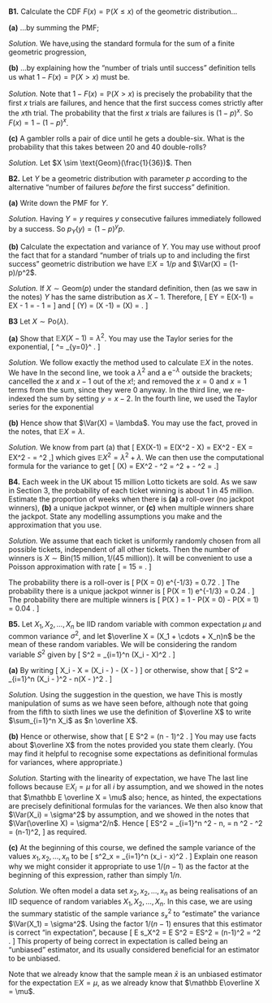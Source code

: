 ::::: {.myq}
**B1.** Calculate the CDF $F(x) = \mathbb P(X \leq x)$ of the geometric distribution...

:::: {.subq}
**(a)** ...by summing the PMF;

::: {.myanswers data-latex=""}
*Solution.*
We have,using the standard formula for the sum of a finite geometric progression, 
\begin{align*}
F(x) &= \sum_{y = 1}^x p(y) \\
&= \sum_{y = 1}^x (1-p)^{y-1} p \\
&= \frac{p\big(1 - (1-p)^x\big)}{1 - (1-p)} \\
&= \frac{p\big(1 - (1-p)^x\big)}{p} \\
&= 1 - (1 - p)^x .
\end{align*}
:::
::::

:::: {.subq}
**(b)** ...by explaining how the "number of trials until success" definition tells us what $1 - F(x) = \mathbb P(X > x)$ must be.

::: {.myanswers data-latex=""}
*Solution.*
Note that $1 - F(x) = \mathbb P(X > x)$ is precisely the probability that the first $x$ trials are failures, and hence that the first success comes strictly after the $x$th trial. The probability that the first $x$ trials are failures is $(1-p)^x$. So $F(x) = 1 - (1-p)^x$.
:::
::::

:::: {.subq}
**(c)** A gambler rolls a pair of dice until he gets a double-six. What is the probability that this takes between 20 and 40 double-rolls?

::: {.myanswers data-latex=""}
*Solution.*
Let $X \sim \text{Geom}(\frac{1}{36})$. Then
\begin{align*}
\mathbb P(20 \leq X \leq 40) &= \mathbb P(X \leq 40) - \mathbb P(X \leq 19) \\
  &= F(40) - F(19) \\
  &= \bigg(1 - \big(1 - \tfrac{1}{36})^{40}\bigg) - \bigg(1 - \big(1 - \tfrac{1}{36})^{19}\bigg) \\
  &= 0.676 - 0.414 \\
  &= 0.261.
\end{align*}
:::
::::
:::::

::::: {.myq}
**B2.** Let $Y$ be a geometric distribution with parameter $p$ according to the alternative "number of failures *before* the first success" definition.

:::: {.subq}
**(a)** Write down the PMF for $Y$.

::: {.myanswers data-latex=""}
*Solution.* Having $Y = y$ requires $y$ consecutive failures immediately followed by a success. So $p_Y(y) = (1-p)^y p$.
:::
::::

:::: {.subq}
**(b)** Calculate the expectation and variance of $Y$. You may use without proof the fact that for a standard "number of trials up to and including the first success" geometric distribution we have $\mathbb EX = 1/p$ and $\Var(X) = (1-p)/p^2$.

::: {.myanswers data-latex=""}
*Solution.* If $X \sim \text{Geom}(p)$ under the standard definition, then (as we saw in the notes) $Y$ has the same distribution as $X -1$. Therefore,
\[ \mathbb EY = \mathbb E(X-1) = \mathbb EX - 1 = \frac{1}{p} - 1 = \frac{1-p}{p} \]
and
\[ \Var(Y) = \Var(X -1) = \Var(X) = \frac{1-p}{p^2} .  \]
:::
::::
:::::

::::: {.myq}
**B3** Let $X \sim \text{Po}(\lambda)$.

:::: {.subq}
**(a)** Show that $\mathbb EX(X-1) = \lambda^2$. You may use the Taylor series for the exponential,
\[ \mathrm{e}^\lambda = \sum_{y=0}^\infty \frac{\lambda^y}{y!} . \]

::: {.myanswers data-latex=""}
*Solution.*
We follow exactly the method used to calculate $\mathbb EX$ in the notes. We have
\begin{align*}
\mathbb EX(X-1) &= \sum_{x=0}^\infty x(x-1)\, \mathrm e^{-\lambda} \frac{\lambda^x}{x!} \\
  &= \lambda^2 \mathrm e^{-\lambda} \sum_{x=2}^\infty \frac{\lambda^{x-2}}{(x - 2)!} \\
  &= \lambda^2 \mathrm e^{-\lambda}\sum_{y=0}^\infty  \frac{\lambda^y}{y!} \\
  &= \lambda^2 \mathrm e^{-\lambda} \, \mathrm e^{\lambda} \\
  &= \lambda^2  .
\end{align*}
In the second line, we took a $\lambda^2$ and a $\mathrm e^{-\lambda}$ outside the brackets; cancelled the $x$ and $x-1$ out of the $x!$; and removed the $x = 0$ and $x = 1$ terms from the sum, since they were 0 anyway. In the third line, we re-indexed the sum by setting $y = x - 2$. In the fourth line, we used the Taylor series for the exponential
:::
::::

:::: {.subq}
**(b)** Hence show that $\Var(X) = \lambda$. You may use the fact, proved in the notes, that $\mathbb EX = \lambda$.

::: {.myanswers data-latex=""}
*Solution.* 
We know from part (a) that 
\[ \mathbb EX(X-1) = \mathbb E(X^2 - X) = \mathbb EX^2 - \mathbb EX = \mathbb EX^2 - \lambda = \lambda^2 ,\]
which gives $\mathbb EX^2 = \lambda^2 + \lambda$. We can then use the computational formula for the variance to get
\[ \Var(X) = \mathbb EX^2 - \lambda^2 = \lambda^2 + \lambda - \lambda^2 = \lambda .\]
:::
::::
:::::

:::: {.myq}
**B4.** Each week in the UK about 15 million Lotto tickets are sold. As we saw in Section 3, the probability of each ticket winning is about 1 in 45 million. Estimate the proportion of weeks when there is **(a)** a roll-over (no jackpot winners), **(b)** a unique jackpot winner, or **(c)** when multiple winners share the jackpot. State any modelling assumptions you make and the approximation that you use.

::: {.myanswers data-latex=""}
*Solution.*
We assume that each ticket is uniformly randomly chosen from all possible tickets, independent of all other tickets. Then the number of winners is $X \sim \text{Bin}(15 \text{ million}, 1/(45 \text{ million}))$.
It will be convenient to use a Poisson approximation with rate
\[ \lambda = 15 \text{ million} \times \frac{1}{45 \text{ million}} = \tfrac13 .  \]

The probability there is a roll-over is 
\[ \mathbb P(X = 0) \approx \mathrm e^{-1/3} = 0.72 . \]
The probability there is a unique jackpot winner is
\[ \mathbb P(X = 1) \approx \tfrac13 \mathrm e^{-1/3} = 0.24 . \]
The probability there are multiple winners is
\[ \mathbb P(X \geq 2) = 1 - \mathbb P(X = 0) - \mathbb P(X = 1) = 0.04  . \]
:::
::::

::::: {.myq}
**B5.**  Let $X_1, X_2, \dots, X_n$ be IID random variable with common expectation $\mu$ and common variance $\sigma^2$, and let $\overline X = (X_1 + \cdots + X_n)n$ be the mean of these random variables. We will be considering the random variable $S^2$ given by
\[ S^2 = \sum_{i=1}^n (X_i - \overline X)^2 . \]

:::: {.subq}
**(a)** By writing 
\[ X_i - \overline X = (X_i - \mu) - (\overline X - \mu)  \]
or otherwise, show that
\[ S^2 = \sum_{i=1}^n (X_i - \mu)^2 - n(\overline X - \mu)^2 . \]

::: {.myanswers data-latex=""}
*Solution.*
Using the suggestion in the question, we have
\begin{align*}
S^2 &= \sum_{i=1}^n (X_i - \overline X)^2 \\
  &= \sum_{i=1}^n \big( (X_i - \mu) - (\overline X - \mu)  \big)^2 \\
  &= \sum_{i=1}^n \big( (X_i - \mu)^2 - 2(X_i - \mu)(\overline X - \mu) + (\overline X - \mu)^2\big) \\
  &= \sum_{i=1}^n (X_i - \mu)^2 - \sum_{i=1}^n 2(X_i - \mu)(\overline X - \mu) + \sum_{i=1}^n (\overline X - \mu)^2 \\
  &= \sum_{i=1}^n (X_i - \mu)^2 - 2\left(\sum_{i=1}^n X_i - \sum_{i=1}^n \mu\right)(\overline X - \mu)  + (\overline X - \mu)^2 \sum_{i=1}^n 1 \\
  &= \sum_{i=1}^n (X_i - \mu)^2 - 2(n\overline X - n\mu) (\overline X - \mu) + n (\overline X - \mu)^2 \\
  &= \sum_{i=1}^n (X_i - \mu)^2 - 2n(\overline X - \mu)^2 + n(\overline X - \mu)^2 \\
  &= \sum_{i=1}^n (X_i - \mu)^2 - n(\overline X - \mu)^2 .
\end{align*}
This is mostly manipulation of sums as we have seen before, although note that going from the fifth to sixth lines we use the definition of $\overline X$ to write $\sum_{i=1}^n X_i$ as $n \overline X$.
:::
::::

:::: {.subq}
**(b)** Hence or otherwise, show that
\[ \mathbb E S^2 = (n - 1)\sigma^2 . \]
You may use facts about $\overline X$ from the notes provided you state them clearly. (You may find it helpful to recognise some expectations as definitional formulas for variances, where appropriate.) <!--You might also find it useful to recall that if a random variable $Y$ has expectation $\mathbb EY = 0$, then $\mathbb EY^2 = \Var(Y)$.-->

::: {.myanswers data-latex=""}
*Solution.* Starting with the linearity of expectation, we have
\begin{align*}
\mathbb ES^2 &= \mathbb E \left( \sum_{i=1}^n (X_i - \mu)^2 - n(\overline X - \mu)^2  \right) \\
  &= \sum_{i=1}^n \mathbb E (X_i - \mu)^2 - n \mathbb E(\overline X - \mu)^2 \\
  &= \sum_{i=1}^n \Var(X_i) - n \Var(\overline X) .
\end{align*}
The last line follows because $\mathbb EX_i = \mu$ for all $i$ by assumption, and we showed in the notes that $\mathbb E \overline X = \mu$ also; hence, as hinted, the expectations are precisely definitional formulas for the variances. We then also know that $\Var(X_i) = \sigma^2$ by assumption, and we showed in the notes that $\Var(\overline X) = \sigma^2/n$. Hence
\[ \mathbb ES^2 = \sum_{i=1}^n \sigma^2 - n\, \frac{\sigma^2}{n} = n \sigma^2 - \sigma^2 = (n-1)\sigma^2, \]
as required.
:::
::::

:::: {.subq}
**(c)** At the beginning of this course, we defined the sample variance of the values $x_1, x_2, \dots, x_n$ to be
\[ s^2_x = \frac{1}{n-1} \sum_{i=1}^n (x_i - \bar x)^2 . \]
Explain one reason why we might consider it appropriate to use $1/(n-1)$ as the factor at the beginning of this expression, rather than simply $1/n$.

::: {.myanswers data-latex=""}
*Solution.* 
We often model a data set $x_2, x_2, \dots, x_n$ as being realisations of an IID sequence of random variables $X_1, X_2, \dots, X_n$. In this case, we are using the summary statistic of the sample variance $s_x^2$ to "estimate" the variance $\Var(X_1) = \sigma^2$. Using the factor $1/(n-1)$ ensures that this estimator is correct "in expectation", because
\[ \mathbb E s_X^2 = \mathbb E \frac{1}{n-1}S^2 = \frac{1}{n-1} \mathbb ES^2 = \frac{1}{n-1}(n-1)\sigma^2 = \sigma^2 . \]
This property of being correct in expectation is called being an "unbiased" estimator, and its usually considered beneficial for an estimator to be unbiased.

Note that we already know that the sample mean $\bar x$ is an unbiased estimator for the expectation $\mathbb EX = \mu$, as we already know that $\mathbb E\overline X = \mu$.
:::
::::
:::::